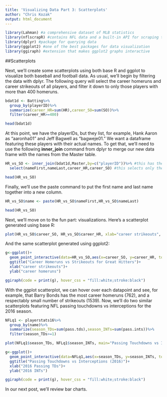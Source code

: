 ```yaml
---
title: 'Visualizing Data Part 3: Scatterplots'
author: "Chris Kozak"
output: html_document
---
```


```r
library(Lahman) #a comprehensive dataset of MLB statistics
library(nflscrapR) #contains NFL data and a built-in API for scraping the most recent data
library(dplyr) #package for querying data
library(ggplot2) #one of the best packages for data visualization
library(ggiraph) #extension that makes ggplot2 graphs interactive
```


##Scatterplots

Next, we'll create some scatterplots using both base R and ggplot to visualize both baseball and football data. As usual, we'll begin by filtering the data with dplyr. The following query will select the career homeruns and career strikeouts of all players, and filter it down to only those players with more than 400 homeruns.

```r
bdat1d <- Batting%>%
  group_by(playerID)%>%
  summarize(career_HR=sum(HR),career_SO=sum(SO))%>%
  filter(career_HR>=400)

head(bdat1d)
```
  
At this point, we have the playerIDs, but they list, for example, Hank Aaron as "aaronha01" and Jeff Bagwell as "bagweje01." We want a dataframe featuring these players with their actual names. To get that, we'll need to use the following **inner_join** command from dplyr to merge our new data frame with the names from the Master table.

```r
HR_vs_SO <- inner_join(bdat1d,Master,by=c("playerID"))%>% #this has the bdat1d dataframe and Lahman Master dataframe do an inner_join on playerID
  select(nameFirst,nameLast,career_HR,career_SO) #this selects only the first name, last name, career homeruns, and career strikeouts from this table, to create the new HR_vs_SO dataframe

head(HR_vs_SO)
```

Finally, we'll use the paste command to put the first name and last name together into a new column.

```r
HR_vs_SO$name <- paste(HR_vs_SO$nameFirst,HR_vs_SO$nameLast)

head(HR_vs_SO)
```

Next, we'll move on to the fun part: visualizations. Here's a scatterplot generated using base R:

```r
plot(HR_vs_SO$career_SO, HR_vs_SO$career_HR, xlab="career strikeouts", ylab="career homeruns", main="Career Homeruns vs Strikeouts for Great Hitters")
```

And the same scatterplot generated using ggplot2:

```r
g<-ggplot()+
  geom_point_interactive(data=HR_vs_SO,aes(x=career_SO, y=career_HR, tooltip=name,data_id=nameLast))+
  ggtitle("Career Homeruns vs Strikeouts for Great Hitters")+
  xlab("career strikeouts")+
  ylab("career homeruns")

ggiraph(code = print(g), hover_css = "fill:white;stroke:black")
```

With the ggplot scatterplot, we can hover over each datapoint and see, for example, that Barry Bonds has the most career homeruns (762), and a respectably small number of strikeouts (1539). Now, we'll do two similar scatterplots featuring NFL passing touchdowns vs interceptions for the 2016 season.

```r
NFLq1 <- playerstats16%>%
  group_by(name)%>%
  summarize(season_TDs=sum(pass.tds),season_INTs=sum(pass.ints))%>%
  filter(season_TDs>=1)

plot(NFLq1$season_TDs, NFLq1$season_INTs, main="Passing Touchdowns vs Interceptions (2016)", xlab="2016 Passing TDs", ylab="2016 INTs")

g<-ggplot()+
  geom_point_interactive(data=NFLq1,aes(x=season_TDs, y=season_INTs, tooltip=name))+
  ggtitle("Passing Touchdowns vs Interceptions (2016)")+
  xlab("2016 Passing TDs")+
  ylab("2016 INTs")

ggiraph(code = print(g), hover_css = "fill:white;stroke:black")

```

In our next post, we'll review bar charts.